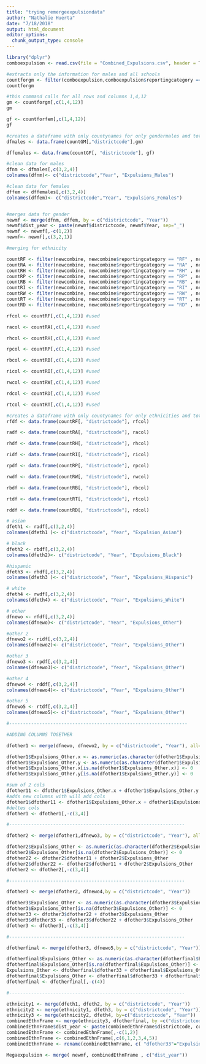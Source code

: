 ```yaml
---
title: "trying remergeexpulsiondata"
author: "Nathalie Huerta"
date: "7/18/2018"
output: html_document
editor_options: 
  chunk_output_type: console
---
```


```r
library("dplyr")
comboexpulsion <- read.csv(file = "Combined_Expulsions.csv", header = T)

```

```r
#extracts only the information for males and all schools 
countforgm <- filter(comboexpulsion,comboexpulsion$reportingcategory == "GM", comboexpulsion$aggregatelevel == "D1")
countforgm

#this command calls for all rows and columns 1,4,12
gm <- countforgm[,c(1,4,12)]
gm

gf <- countforfem[,c(1,4,12)]
gf

#creates a dataframe with only countynames for only gendermales and total expulsions 
dfmales <- data.frame(countGM[,"districtcode"],gm)

dffemales <- data.frame(countGF[, "districtcode"], gf)

#clean data for males 
dfnm <- dfmales[,c(3,2,4)]
colnames(dfnm)<- c("districtcode","Year", "Expulsions_Males")

#clean data for females
dffem <- dffemales[,c(3,2,4)]
colnames(dffem)<- c("districtcode","Year", "Expulsions_Females")


#merges data for gender 
newmf <- merge(dfnm, dffem, by = c("districtcode", "Year"))
newmf$dist_year <- paste(newmf$districtcode, newmf$Year, sep="_")
newmf <- newmf[,-c(1,2)]
newmf<- newmf[,c(3,2,1)]
```

```r
#merging for ethnicity 

countRF <- filter(newcombine, newcombine$reportingcategory == "RF" , newcombine$aggregatelevel == "D1") 
countRA <- filter(newcombine, newcombine$reportingcategory == "RA" , newcombine$aggregatelevel == "D1") 
countRH <- filter(newcombine, newcombine$reportingcategory == "RH" , newcombine$aggregatelevel == "D1") 
countRP <- filter(newcombine, newcombine$reportingcategory == "RP" , newcombine$aggregatelevel == "D1") 
countRB <- filter(newcombine, newcombine$reportingcategory == "RB" , newcombine$aggregatelevel == "D1") 
countRI <- filter(newcombine, newcombine$reportingcategory == "RI" , newcombine$aggregatelevel == "D1") 
countRW <- filter(newcombine, newcombine$reportingcategory == "RW" , newcombine$aggregatelevel == "D1") 
countRT <- filter(newcombine, newcombine$reportingcategory == "RT" , newcombine$aggregatelevel == "D1") 
countRD <- filter(newcombine, newcombine$reportingcategory == "RD" , newcombine$aggregatelevel == "D1") 

rfcol <- countRF[,c(1,4,12)] #used

racol <- countRA[,c(1,4,12)] #used

rhcol <- countRH[,c(1,4,12)] #used

rpcol <- countRP[,c(1,4,12)] #used

rbcol <- countRB[,c(1,4,12)] #used

ricol <- countRI[,c(1,4,12)] #used

rwcol <- countRW[,c(1,4,12)] #used

rdcol <- countRD[,c(1,4,12)] #used 

rtcol <- countRT[,c(1,4,12)] #used 

#creates a dataframe with only countynames for only ethnicities and total expulsions 
rfdf <- data.frame(countRF[, "districtcode"], rfcol)

radf <- data.frame(countRA[, "districtcode"], racol)

rhdf <- data.frame(countRH[, "districtcode"], rhcol)

ridf <- data.frame(countRI[, "districtcode"], ricol)

rpdf <- data.frame(countRP[, "districtcode"], rpcol)

rwdf <- data.frame(countRW[, "districtcode"], rwcol)

rbdf <- data.frame(countRB[, "districtcode"], rbcol)

rtdf <- data.frame(countRT[, "districtcode"], rtcol)

rddf <- data.frame(countRD[, "districtcode"], rdcol)

# asian
dfeth1 <- radf[,c(3,2,4)]
colnames(dfeth1 )<- c("districtcode", "Year", "Expulsion_Asian")

# black
dfeth2 <- rbdf[,c(3,2,4)]
colnames(dfeth2)<- c("districtcode", "Year", "Expulsions_Black")

#hispanic 
dfeth3 <- rhdf[,c(3,2,4)]
colnames(dfeth3 )<- c("districtcode", "Year", "Expulsions_Hispanic")

# white
dfeth4 <- rwdf[,c(3,2,4)]
colnames(dfeth4) <- c("districtcode", "Year", "Expulsions_White")

# other
dfnewo <- rfdf[,c(3,2,4)]
colnames(dfnewo)<- c("districtcode", "Year", "Expulsions_Other")

#other 2
dfnewo2 <- ridf[,c(3,2,4)]
colnames(dfnewo2)<- c("districtcode", "Year", "Expulsions_Other")

#other 3
dfnewo3 <- rpdf[,c(3,2,4)]
colnames(dfnewo3)<- c("districtcode", "Year", "Expulsions_Other")

#other 4
dfnewo4 <- rddf[,c(3,2,4)]
colnames(dfnewo4)<- c("districtcode", "Year", "Expulsions_Other")

#other 5
dfnewo5 <- rtdf[,c(3,2,4)]
colnames(dfnewo5)<- c("districtcode", "Year", "Expulsions_Other")

#-----------------------------------------------------------------

#ADDING COLUMNS TOGETHER 

dfother1 <- merge(dfnewo, dfnewo2, by = c("districtcode", "Year"), all=T)

dfother1$Expulsions_Other.x <- as.numeric(as.character(dfother1$Expulsions_Other.x))
dfother1$Expulsions_Other.y <- as.numeric(as.character(dfother1$Expulsions_Other.y))
dfother1$Expulsions_Other.x[is.na(dfother1$Expulsions_Other.x)] <- 0
dfother1$Expulsions_Other.y[is.na(dfother1$Expulsions_Other.y)] <- 0

#sum of 2 cols
dfother11 <- dfother1$Expulsions_Other.x + dfother1$Expulsions_Other.y
#adds new columns with will add cols 
dfother1$dfother11 <- dfother1$Expulsions_Other.x + dfother1$Expulsions_Other.y
#deltes cols 
dfother1 <- dfother1[,-c(3,4)]

#----------------------------------------------------------------

dfother2 <- merge(dfother1,dfnewo3, by = c("districtcode", "Year"), all=T)

dfother2$Expulsions_Other <- as.numeric(as.character(dfother2$Expulsions_Other))
dfother2$Expulsions_Other[is.na(dfother2$Expulsions_Other)] <- 0
dfother22 <- dfother2$dfother11 + dfother2$Expulsions_Other
dfother2$dfother22 <- dfother2$dfother11 + dfother2$Expulsions_Other
dfother2 <- dfother2[,-c(3,4)]

#----------------------------------------------------------------

dfother3 <- merge(dfother2, dfnewo4,by = c("districtcode", "Year"))

dfother3$Expulsions_Other <- as.numeric(as.character(dfother3$Expulsions_Other))
dfother3$Expulsions_Other[is.na(dfother3$Expulsions_Other)] <- 0
dfother33 <- dfother3$dfother22 + dfother3$Expulsions_Other
dfother3$dfother33 <- dfother3$dfother22 + dfother3$Expulsions_Other
dfother3 <- dfother3[,-c(3,4)]

#----------------------------------------------------------------

dfotherfinal <- merge(dfother3, dfnewo5,by = c("districtcode", "Year"))

dfotherfinal$Expulsions_Other <- as.numeric(as.character(dfotherfinal$Expulsions_Other))
dfotherfinal$Expulsions_Other[is.na(dfotherfinal$Expulsions_Other)] <- 0
Expulsions_Other <- dfotherfinal$dfother33 + dfotherfinal$Expulsions_Other
dfotherfinal$Expulsions_Other <- dfotherfinal$dfother33 + dfotherfinal$Expulsions_Other
dfotherfinal <- dfotherfinal[,-c(4)]

#----------------------------------------------------------------

ethnicity1 <- merge(dfeth1, dfeth2, by = c("districtcode", "Year"))
ethnicity2 <- merge(ethnicity1, dfeth3, by = c("districtcode", "Year"))
ethnicity3 <- merge(ethnicity2, dfeth4, by=c("districtcode", "Year"))
combinedEthnFrame <- merge(ethnicity3, dfotherfinal, by =c("districtcode", "Year"))
combinedEthnFrame$dist_year <- paste(combinedEthnFrame$districtcode, combinedEthnFrame$Year, sep="_")
combinedEthnFrame <- combinedEthnFrame[,-c(1,2)]
combinedEthnFrame <- combinedEthnFrame[,c(6,1,2,3,4,5)]
combinedEthnFrame <- rename(combinedEthnFrame, c( "dfother33"="Expulsion_Other"))

Megaexpulsion <- merge( newmf, combinedEthnFrame , c("dist_year"))

```





